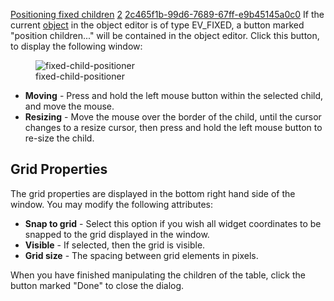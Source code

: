 [[Property:title|Positioning fixed children]]
[[Property:weight|2]]
[[Property:uuid|2c465f1b-99d6-7689-67ff-e9b45145a0c0]]
If the current [[EiffelBuild Notation|object]]  in the object editor is of type <eiffel>EV_FIXED</eiffel>, a button marked "position children..." will be contained in the object editor. Click this button, to display the following window: 

[[Image:fixed-child-positioner]]  
*  '''Moving''' - Press and hold the left mouse button within the selected child, and move the mouse. 
*  '''Resizing''' - Move the mouse over the border of the child, until the cursor changes to a resize cursor, then press and hold the left mouse button to re-size the child. 

{{note|As placing a child in an <eiffel>EV_FIXED</eiffel> does not modify the size of the child, it is possible that some children have a size of 0x0 pixels, and hence do not show up in the diagram. In this case, there will be the following displayed in the status bar "Widget is 0x0 pixels, click HERE to enlarge". If you subsequently click on the status bar, then the widget will be enlarged to a more useful size. }}

==Grid Properties==

The grid properties are displayed in the bottom right hand side of the window. You may modify the following attributes:
*  '''Snap to grid''' - Select this option if you wish all widget coordinates to be snapped to the grid displayed in the window. 
*  '''Visible''' - If selected, then the grid is visible. 
*  '''Grid size''' - The spacing between grid elements in pixels. 

When you have finished manipulating the children of the table, click the button marked "Done" to close the dialog. 




